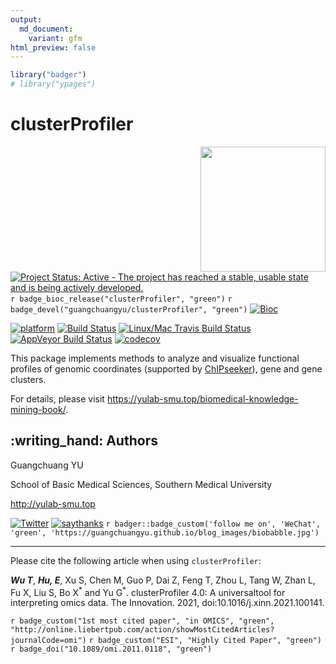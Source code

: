 ```yaml
---
output:
  md_document:
    variant: gfm
html_preview: false
---
```



```r
library("badger")
# library("ypages")
```


#  clusterProfiler

<img src="https://raw.githubusercontent.com/Bioconductor/BiocStickers/master/clusterProfiler/clusterProfiler.png" height="200" align="right" />

[![Project Status: Active - The project has reached a stable, usable state and is being actively developed.](http://www.repostatus.org/badges/latest/active.svg)](http://www.repostatus.org/#active)
`r badge_bioc_release("clusterProfiler", "green")`
`r badge_devel("guangchuangyu/clusterProfiler", "green")`
[![Bioc](http://www.bioconductor.org/shields/years-in-bioc/clusterProfiler.svg)](https://www.bioconductor.org/packages/devel/bioc/html/clusterProfiler.html#since)



[![platform](http://www.bioconductor.org/shields/availability/devel/clusterProfiler.svg)](https://www.bioconductor.org/packages/devel/bioc/html/clusterProfiler.html#archives)
[![Build Status](http://www.bioconductor.org/shields/build/devel/bioc/clusterProfiler.svg)](https://bioconductor.org/checkResults/devel/bioc-LATEST/clusterProfiler/)
[![Linux/Mac Travis Build Status](https://img.shields.io/travis/GuangchuangYu/clusterProfiler/master.svg?label=Mac%20OSX%20%26%20Linux)](https://travis-ci.org/GuangchuangYu/clusterProfiler)
[![AppVeyor Build Status](https://img.shields.io/appveyor/ci/Guangchuangyu/clusterProfiler/master.svg?label=Windows)](https://ci.appveyor.com/project/GuangchuangYu/clusterProfiler)
[![codecov](https://codecov.io/gh/GuangchuangYu/clusterProfiler/branch/master/graph/badge.svg)](https://codecov.io/gh/GuangchuangYu/clusterProfiler/)

<!--
[![Last-changedate](https://img.shields.io/badge/last%20change-`r gsub('-', '--', Sys.Date())`-green.svg)](https://github.com/GuangchuangYu/clusterProfiler/commits/master)
-->


This package implements methods to analyze and visualize functional profiles of genomic coordinates (supported by [ChIPseeker](http://www.bioconductor.org/packages/ChIPseeker)), gene and gene clusters.


For details, please visit <https://yulab-smu.top/biomedical-knowledge-mining-book/>.


## :writing_hand: Authors

Guangchuang YU

School of Basic Medical Sciences, Southern Medical University

<http://yulab-smu.top>


[![Twitter](https://img.shields.io/twitter/url/http/shields.io.svg?style=social&logo=twitter)](https://twitter.com/intent/tweet?hashtags=clusterProfiler&url=http://online.liebertpub.com/doi/abs/10.1089/omi.2011.0118&screen_name=guangchuangyu)
[![saythanks](https://img.shields.io/badge/say-thanks-ff69b4.svg)](https://saythanks.io/to/GuangchuangYu)
`r badger::badge_custom('follow me on', 'WeChat', 'green', 'https://guangchuangyu.github.io/blog_images/biobabble.jpg')`


------------------------------------------------------------------------

Please cite the following article when using `clusterProfiler`:

__*Wu T*__, __*Hu, E*__, Xu S, Chen M, Guo P, Dai Z, Feng T, Zhou L, 
Tang W, Zhan L, Fu X, Liu S, Bo X^\*^ and Yu G^\*^. 
clusterProfiler 4.0: A universaltool for interpreting omics data. 
The Innovation. 2021, doi:10.1016/j.xinn.2021.100141.


`r badge_custom("1st most cited paper", "in OMICS", "green",
  "http://online.liebertpub.com/action/showMostCitedArticles?journalCode=omi")`
`r badge_custom("ESI", "Highly Cited Paper", "green")`
`r badge_doi("10.1089/omi.2011.0118", "green")`


<!--

------------------------------------------------------------------------

### Citation




<img src="https://guangchuangyu.github.io/software/citation_trend/clusterProfiler.png" width="890"/>


### Download stats

r badge_download_bioc("clusterProfiler")
r badge_bioc_download("clusterProfiler", "total", "blue")
r badge_bioc_download("clusterProfiler", "month", "blue")


<img src="https://guangchuangyu.github.io/software/dlstats/clusterProfiler.png" width="890"/>

-->
